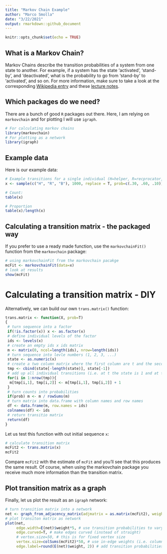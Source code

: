 ```yaml
---
title: "Markov Chain Example"
author: "Marco Smolla"
date: "3/22/2021"
output: rmarkdown::github_document
---
```


```r
knitr::opts_chunk$set(echo = TRUE)
```

## What is a Markov Chain? 
Markov Chains describe the transition probabilities of a system from one state to another. For example, if a system has the state 'activated', 'stand-by', and 'deactivated', what is the probability to go from 'stand-by' to 'activated', and so on. For more information, make sure to take a look at the corresponding [Wikipedia entry](https://en.wikipedia.org/wiki/Markov_chain) and these [lecture notes](https://www.stat.auckland.ac.nz/~fewster/325/notes/ch8.pdf). 

## Which packages do we need?
There are a bunch of good `R` packages out there. Here, I am relying on `markovchain` and for plotting I will use `igraph`. 

```r
# For calculating markov chains 
library(markovchain) 
# For plotting as a network
library(igraph) 
```

## Example data
Here is our example data:
```r
# Example transitions for a single individual (H=helper, R=recprocator, B=benefactor)
x <- sample(c("H", "R", "B"), 1000, replace = T, prob=c(.30, .60, .10)) # here I am creating a random vector of states (which in your case would be the sequence of states of your individual buyers)

# Count: 
table(x)

# Proportion
table(x)/length(x)
```

## Calculating a transition matrix - the packaged way
If you prefer to use a ready made function, use the `markovchainFit()` function from the `markovchain` package: 
```r
# using markovchainFit from the markovchain pacakge
mcFit <- markovchainFit(data=x)
# look at results
show(mcFit)
```

# Calculating a transition matrix - DIY
Alternatively, we can build our own `trans.matrix()` function:
```r
trans.matrix <- function(X, prob=T)
{
 # turn sequence into a factor 
 if(!is.factor(x)) x <- as.factor(x)
 # define individual levels of the factor
 ids <- levels(x)
 # create an empty ids x ids matrix
 m <- matrix(0, ncol=length(ids), nrow=length(ids))
 # turn sequence into levle numbers (1, 2, 3, ...)
 state <- as.numeric(x)
 # create a two column matrix where the first column are t and the second column t+1 entries 
 tmp <- cbind(state[-length(state)], state[-1])
 # add up all individual transitions (i.e. at t the state is 1 and at t+1 the state is 2, then add 1 to the number in the matrix M_12)
 for(i in 1:nrow(tmp)){
  m[tmp[i,1], tmp[i,2]] <- m[tmp[i,1], tmp[i,2]] + 1
 }
 # turn counts into probabilities
 if(prob) m <- m / rowSums(m)
 # turn matrix into data.frame with column names and row names 
 df <- data.frame(m, row.names = ids)
 colnames(df) <- ids
 # return transitio matrix
 return(df)
}
```

Let us test this function with out initial sequence `x`: 

```r
# calculate transition matrix
mcFit2 <- trans.matrix(x)
mcFit2
```

Compare `mcFit2`  with the estimate of `mcFit` and you'll see that this produces the same result. Of course, when using the markovchain package you receive much more information than the transition matrix.

## Plot transition matrix as a graph
Finally, let us plot the result as an `igraph` network:
```r
# turn transition matrix into a network
net <- graph_from_adjacency_matrix(adjmatrix = as.matrix(mcFit2), weighted = T)
# plot transiton matrix as network
plot(net, 
     edge.width=E(net)$weight*5, # use transition probabilities to vary edge widths
     edge.curved=T, # make edges curved (instead of straight)
     # vertex.size=50, # this is for fixed vertex size
     vertex.size=colSums(mcFit2)*50, # use in-edge weights (i.e. column sums of the transition matrix) to set the size of a vertex (larger vertices have larger weights of incoming edges)
     edge.label=round(E(net)$weight, 2)) # add transition probabilities as labels to all edges (and round values to make it easier to read)
```

